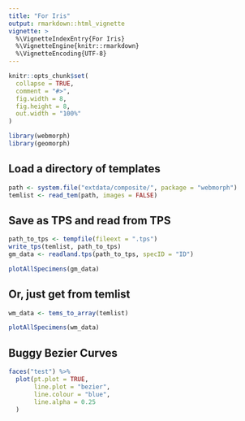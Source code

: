 ```yaml
---
title: "For Iris"
output: rmarkdown::html_vignette
vignette: >
  %\VignetteIndexEntry{For Iris}
  %\VignetteEngine{knitr::rmarkdown}
  %\VignetteEncoding{UTF-8}
---
```


```r
knitr::opts_chunk$set(
  collapse = TRUE,
  comment = "#>",
  fig.width = 8,
  fig.height = 8,
  out.width = "100%"
)
```

```r
library(webmorph)
library(geomorph)
```


## Load a directory of templates
```r
path <- system.file("extdata/composite/", package = "webmorph")
temlist <- read_tem(path, images = FALSE)
```

## Save as TPS and read from TPS

```r
path_to_tps <- tempfile(fileext = ".tps")
write_tps(temlist, path_to_tps)
gm_data <- readland.tps(path_to_tps, specID = "ID")

plotAllSpecimens(gm_data)
```

## Or, just get from temlist

```r
wm_data <- tems_to_array(temlist)

plotAllSpecimens(wm_data)
```

## Buggy Bezier Curves

```r
faces("test") %>%
  plot(pt.plot = TRUE,
       line.plot = "bezier",
       line.colour = "blue",
       line.alpha = 0.25
  )
```
